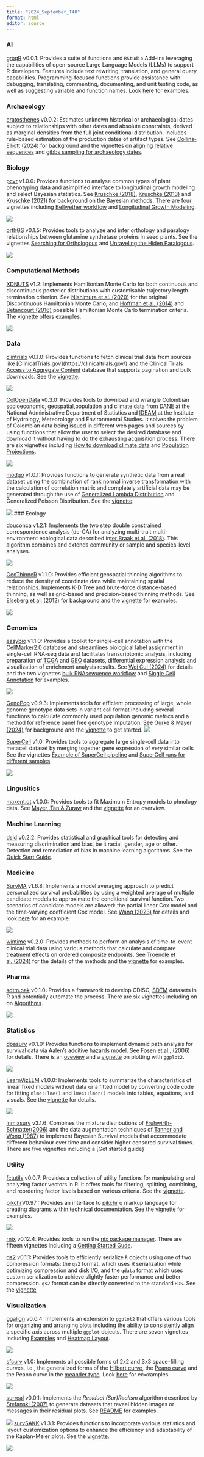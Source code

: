 ```yaml
---
title: "2024_September_T40"
format: html
editor: source
---
```


### AI

[groqR](https://cran.r-project.org/package=groqR) v0.0.1: Provides a suite of functions and `RStudio` Add-ins leveraging the capabilities of open-source Large Language Models (LLMs) to support R developers. Features include text rewriting, translation, and general query capabilities. Programming-focused functions provide assistance with debugging, translating, commenting, documenting, and unit testing code, as well as suggesting variable and function names. Look [here](https://github.com/GabrielKaiserQFin/groqR) for examples.

### Archaeology

[eratosthenes](https://cran.r-project.org/package=eratosthenes) v0.0.2: Estimates unknown historical or archaeological dates subject to relationships with other dates and absolute constraints, derived as marginal densities from the full joint conditional distribution. Includes rule-based estimation of the production dates of artifact types. See [Collins-Elliott (2024)](https://volweb.utk.edu/~scolli46/sceGUTChronology.pdf) for background and the vignettes on [aligning relative sequences](https://cran.r-project.org/web/packages/eratosthenes/vignettes/aligning-relative-sequences.html) and [gibbs sampling for archaeology dates](https://cran.r-project.org/web/packages/eratosthenes/vignettes/gibbs-sampling-for-archaeological-dates.html).

### Biology

[pcvr](https://cran.r-project.org/package=pcvr) v1.0.0: Provides functions to analyse common types of plant phenotyping data and asimplified interface to longitudinal growth modeling and select Bayesian statistics. See [Kruschke (2018)](https://journals.sagepub.com/doi/10.1177/2515245918771304), [Kruschke (2013)](https://psycnet.apa.org/doiLanding?doi=10.1037%2Fa0029146) and [Kruschke (2021)](https://www.nature.com/articles/s41562-021-01177-7) for background on the Bayesian methods. There are four vignettes including [Bellwether workflow](https://cran.r-project.org/web/packages/pcvr/vignettes/bellwether.Rmd) and [Longitudinal Growth Modeling](https://cran.r-project.org/web/packages/pcvr/vignettes/longitudinal.html).

![](../#2/pcvr.png){fig-alt="Plot of water use efficiency by genotype"}

[orthGS](https://cran.r-project.org/package=orthGS) v0.1.5: Provides tools to analyze and infer orthology and paralogy relationships between glutamine synthetase proteins in seed plants. See the vignettes [Searching for Orthologous](https://cran.r-project.org/web/packages/orthGS/vignettes/Searching_for_Orthologous.html) and [Unraveling the Hiden Paralogous](https://cran.r-project.org/web/packages/orthGS/vignettes/Unraveling_the_hiden_paralogous.html).

![](../#2/orthGS.png){fig-alt="Plot of species and protein tree"}


### Computational Methods

[XDNUTS](https://cran.r-project.org/package=XDNUTS) v1.2: Implements Hamiltonian Monte Carlo for both continuous and discontinuous posterior distributions with customisable trajectory length termination criterion. See [Nishimura et al. (2020)](https://academic.oup.com/biomet/article/107/2/365/5799014?login=false) for the original Discontinuous Hamiltonian Monte Carlo; and [Hoffman et al. (2014)](https://arxiv.org/abs/1111.4246) and [Betancourt (2016)](https://arxiv.org/abs/1601.00225) possible Hamiltonian Monte Carlo termination criteria. The [vignette](https://cran.r-project.org/web/packages/XDNUTS/vignettes/Intro_to_XDNUTS.html) offers examples.

![](../#2/XDNUTS.png){fig-alt="Plots examining marginal densities"}

### Data

[clintrialx](https://cran.r-project.org/package=clintrialx) v0.1.0: Provides functions to fetch clinical trial data from sources like \[ClinicalTrials.gov\](https://clinicaltrials.gov/} and the Clinical Trials [Access to Aggregate Content](https://aact.ctti-clinicaltrials.org/) database that supports pagination and bulk downloads. See the [vignette](https://cran.r-project.org/web/packages/clintrialx/vignettes/usecase-doc.html).

![](../#2/clintrialsx.png){fig-alt="Histogram of the number of studies in each status category"}

[ColOpenData](https://cran.r-project.org/package=ColOpenData) v0.3.0: Provides tools to download and wrangle Colombian socioeconomic, geospatial,population and climate data from [DANE](https://www.dane.gov.co/) at the National Administrative Department of Statistics and [IDEAM](https://ideam.gov.co) at the Institute of Hydrology, Meteorology and Environmental Studies. It solves the problem of Colombian data being issued in different web pages and sources by using functions that allow the user to select the desired database and download it without having to do the exhausting acquisition process. There are six vignettes including [How to download climate data](https://cran.r-project.org/web/packages/ColOpenData/vignettes/climate_data.html) and [Population Projections](https://cran.r-project.org/web/packages/ColOpenData/vignettes/population_projections.html).

![](../#2/ColOpenData.png){fig-alt="Map of Columbia showing Internet Coverage."}

[modgo](https://cran.r-project.org/package=modgo) v1.0.1: Provides functions to generate synthetic data from a real dataset using the combination of rank normal inverse transformation with the calculation of correlation matrix and completely artificial data may be generated through the use of [Generalized Lambda Distribution](https://www.taylorfrancis.com/books/mono/10.1201/9781420038040/fitting-statistical-distributions-zaven-karian-edward-dudewicz) and Generalized Poisson Distribution. See the [vignette](https://cran.r-project.org/web/packages/modgo/vignettes/modgo_vignette.html).

![](../#2/modgo.png){fig-alt="Correlation matrices for simulated and real data"}
### Ecology

[douconca](https://cran.r-project.org/package=douconca) v1.2.1: Implements the two step double constrained correspondence analysis (dc-CA) for analyzing multi-trait multi-environment ecological data described in[ter Braak et al. (2018)](https://link.springer.com/article/10.1007/s10651-017-0395-x). This algorithm combines and extends community or sample and species-level analyses. 

![](../#2/douconca.png ){fig-alt="Plots showing impact of environmental variables"}

[GeoThinneR](https://cran.r-project.org/web/packages/GeoThinneR/index.html#:~:text=https%3A//CRAN.R%2Dproject.org/package%3DGeoThinneR) v1.1.0: Provides efficient geospatial thinning algorithms to reduce the density of coordinate data while maintaining spatial relationships. Implements K-D Tree and brute-force distance-based thinning, as well as grid-based and precision-based thinning methods. See [Elseberg et al. (2012)](https://hdl.handle.net/10446/86202) for background and the [vignette](https://cran.r-project.org/web/packages/GeoThinneR/vignettes/GeoThinneR.html) for examples.

![](../#2/GeoThinneR.png ){fig-alt="Simulated species data by longitude and lattitude"}


### Genomics

[easybio](https://cran.r-project.org/package=easybio) v1.1.0: Provides a toolkit for single-cell annotation with the [CellMarker2.0](https://pmc.ncbi.nlm.nih.gov/articles/PMC9825416/) database and streamlines biological label assignment in single-cell RNA-seq data and facilitates transcriptomic analysis, including preparation of [TCGA](https://portal.gdc.cancer.gov/) and [GEO](https://www.ncbi.nlm.nih.gov/geo/) datasets, differential expression analysis and visualization of enrichment analysis results. See [Wei Cui (2024)](https://www.biorxiv.org/content/10.1101/2024.09.14.609619v1) for details and the two vignettes [bulk RNAsewuence workflow](https://cran.r-project.org/web/packages/easybio/vignettes/example-bulk-rna-seq-workflow.html) and [Single Cell Annotation](https://cran.r-project.org/web/packages/easybio/vignettes/example-single-cell-annotation.html) for examples.

![](../#2/easybio.png){fig-alt="Plots showing criteria for differential expression"}


[GenoPop](https://cran.r-project.org/package=GenoPop) v0.9.3: Implements tools for efficient processing of large, whole genome genotype data sets in variant call format including several functions to calculate commonly used population genomic metrics and a method for reference panel free genotype imputation. See [Gurke & Mayer (2024)](https://www.authorea.com/users/825581/articles/1221193-genopop-impute-efficient-and-accurate-whole-genome-genotype-imputation-in-non-model-species-for-evolutionary-genomic-research) for background and the [vignette](https://cran.r-project.org/web/packages/GenoPop/GenoPop.pdf) to get started. 
![](../#2/GenoPop.png){fig-alt="Plots of gene populations"}

[SuperCell](https://cran.r-project.org/package=SuperCell) v1.0: Provides tools to aggregate large single-cell data into metacell dataset by merging together gene expression of very similar cells See the vignettes [Example of SuperCell pipeline](https://cran.r-project.org/web/packages/SuperCell/vignettes/a_SuperCell.html) and [SuperCell runs for different samples](https://cran.r-project.org/web/packages/SuperCell/vignettes/b_Combined_vs_independent_sample_processing.html).

![](../#2/SuperCell.png){fig-alt="Plots of metacells clusters"}


### Lingusitics

[maxent.ot](https://cran.r-project.org/package=maxent.ot) v1.0.0: Provides tools to fit Maximum Entropy models to phnology data. See [Mayer, Tan & Zuraw](https://sites.socsci.uci.edu/~cjmayer/papers/cmayer_et_al_maxent_ot_accepted.pdf) and the [vignette](https://cran.r-project.org/web/packages/maxent.ot/vignettes/maxent-ot_vignette.html) for an overview.

### Machine Learning

[dsld](https://cran.r-project.org/package=dsld) v0.2.2: Provides statistical and graphical tools for detecting and measuring discrimination and bias, be it racial, gender, age or other. Detection and remediation of bias in machine learning algorithms. See the [Quick Start Guide](https://cran.r-project.org/web/packages/dsld/vignettes/Quick_Start.html).


### Medicine

[SurvMA](https://cran.r-project.org/package=SurvMA) v1.6.8: Implements a model averaging approach to predict personalized survival probabilities by using a weighted average of multiple candidate models to  approximate the conditional survival function.Two scenarios of candidate models are allowed: the partial linear Cox model and the time-varying coefficient Cox model. See [Wang (2023)](https://www.sciencedirect.com/science/article/abs/pii/S0167947323000701?via%3Dihub) for details and look [here](https://github.com/Stat-WangXG/SurvMA) for an example.

![](../#2/SurvMA.png){fig-alt="Schmatic of model fitting process"}

[wintime](https://cran.r-project.org/package=wintime) v0.2.0: Provides methods to perform an analysis of time-to-event clinical trial data using various methods that calculate and compare treatment effects on ordered composite endpoints. See [Troendle et al. (2024)](https://pubmed.ncbi.nlm.nih.gov/38417455/) for the details of the methods and the [vignette](https://cran.r-project.org/web/packages/wintime/vignettes/wintime_vignette.html) for examples.


### Pharma

[sdtm.oak](https://cran.r-project.org/package=sdtm.oak) v0.1.0: Provides a framework to develop CDISC, [SDTM](https://www.cdisc.org/standards/foundational/sdtmig) datasets in R and potentially automate the process. There are six vignettes including on on [Algorithms](https://cran.r-project.org/web/packages/sdtm.oak/vignettes/algorithms.html).

![](../#2/sdtm.jpeg){fig-alt="Schematic of algorithms"}



### Statistics

[dpasurv](https://cran.r-project.org/package=dpasurv) v0.1.0: Provides functions to implement dynamic path analysis for survival data via Aalen's additive hazards model. See [Fosen et al., (2006)](https://link.springer.com/article/10.1007/s10985-006-9004-2) for details. There is an [oveview](https://cran.r-project.org/web/packages/dpasurv/vignettes/dpa.Rmd) and a [vignette](https://cran.r-project.org/web/packages/dpasurv/vignettes/ggplot_demo.html) on plotting with `ggplot2`.

![](../#2/dpasurv.png){fig-alt="Plot showing mediator variable over time by dose response."}

[LearnVizLLM](https://cran.r-project.org/package=LearnVizLMM) v1.0.0: Implements tools to summarize the characteristics of linear fixed models without data or a fitted model by converting code code for fitting `nlme::lme()` and `lme4::lmer()` models into tables, equations, and visuals. See the [vignette](https://cran.r-project.org/web/packages/LearnVizLMM/vignettes/LearnVizLMM.html) for details.

![](../#2/LearnVizLLM.png){fig-alt="Schematic of mutilevel, nested model"}


[lnmixsurv](https://cran.r-project.org/package=lnmixsurv) v3.1.6: Combines the mixture distributions of [Fruhwirth-Schnatter(2006)](https://link.springer.com/article/10.1007/s11336-009-9121-4) and the data augmentation techniques of [Tanner and Wong (1987)](https://www.tandfonline.com/doi/abs/10.1080/01621459.1987.10478458) to implement Bayesian Survival models that accommodate different behaviour over time and consider higher censored survival times. There are five vignettes including a [Get started guide}

### Utility

[fctutils](https://CRAN.R-project.org/package=fctutils) v0.0.7: Provides a collection of utility functions for manipulating and analyzing factor vectors in R. It offers tools for filtering, splitting, combining, and reordering factor levels based on various criteria. See the [vignette](https://cran.r-project.org/web/packages/fctutils/vignettes/fctutils.html).

[pikchr]()V0.97 : Provides an interface to [pikchr](https://pikchr.org) q markup language for creating diagrams within technical documentation. See the [vignette](https://cran.r-project.org/web/packages/pikchr/vignettes/Examples.html) for examples.

![](../#2/pitchar.png){fig-alt="Example block diagram"}

[rnix](<https://cran.r-project.org/package=rix>) v0.12.4: Provides tools to run the [nix package manager](<https://en.wikipedia.org/wiki/Nix_(package_manager)>). There are fifteen vignettes including a [Getting Started Gude](<https://cran.r-project.org/web/packages/rix/vignettes/a-getting-started.html>).

[qs2](https://CRAN.R-project.org/package=qs2) v0.1.1: Provides tools to efficiently serialize `R` objects using one of two compression formats: the `qs2` format, which uses R serialization while optimizing compression and disk I/O, and the `qdata` format which uses custom serialization to achieve slightly faster performance and better compression. `qs2` format can be directly converted to the standard `RDS`. See the [vignette](https://cran.r-project.org/web/packages/qs2/vignettes/vignette.rmd)

### Visualization

[ggalign](https://cran.r-project.org/package=ggalign) v0.0.4: Implements an extension to `ggplot2` that offers various tools for organizing and arranging plots including the ability to consistently align a specific axis across multiple `ggplot` objects. There are seven vignettes including [Examples](https://cran.r-project.org/web/packages/ggalign/vignettes/complete-examples.html) and [Heatmap Layout](https://cran.r-project.org/web/packages/ggalign/vignettes/heatmap-layout.html).

![](../#2/ggalign.png){fig-alt="Heatmap with bar chart"}



[sfcurv](https://CRAN.R-project.org/package=sfcurve) v1.0: Implements  all possible forms of 2x2 and 3x3 space-filling curves, i.e., the generalized forms of the [Hilbert curve](https://en.wikipedia.org/wiki/Hilbert_curve), the [Peano curve](https://en.wikipedia.org/wiki/Peano_curve) and the Peano curve in the [meander type](https://eudml.org/doc/141086). Look [here](https://jokergoo.github.io/sfcurve/) for ec=xamples.

![](../#2/sfcurve.png){fig-alt="Plot of 8 space filling curves"}


[surreal](https://cran.r-project.org/package=surreal) v0.0.1: Implements the *Residual (Sur)Realism* algorithm described by [Stefanski (2007)]() to generate datasets that reveal hidden images or messages in their residual plots. See [README](https://cran.r-project.org/web/packages/surreal/readme/README.html) for examples.

![](../#2/surreal.png){fig-alt="R logohiddenina residual plot"}
[survSAKK](https://cran.r-project.org/package=survSAKK) v1.3.1: Provides functions to incorporate various statistics and layout customization options to enhance the efficiency and adaptability of the Kaplan-Meier plots. See the [vignette](https://cran.r-project.org/web/packages/survSAKK/vignettes/surv.plot.html).

![](../#2/survSAKK.png){fig-alt="Kaplan-Meier curve with risk table"}


